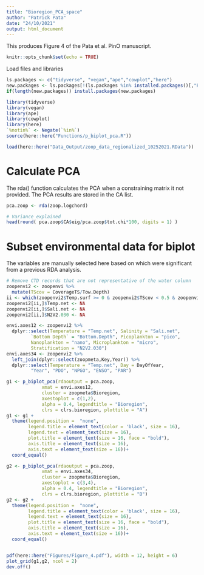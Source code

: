 ```yaml
---
title: "Bioregion_PCA_space"
author: "Patrick Pata"
date: "24/10/2021"
output: html_document
---
```


This produces Figure 4 of the Pata et al. PinO manuscript.

```r
knitr::opts_chunk$set(echo = TRUE)
```

Load files and libraries
```r
ls.packages <- c("tidyverse", "vegan","ape","cowplot","here")
new.packages <- ls.packages[!(ls.packages %in% installed.packages()[,"Package"])]
if(length(new.packages)) install.packages(new.packages)

library(tidyverse)
library(vegan)
library(ape)
library(cowplot)
library(here)
`%notin%` <- Negate(`%in%`)
source(here::here("Functions/p_biplot_pca.R"))

load(here::here("Data_Output/zoop_data_regionalized_10252021.RData"))
```

# Calculate PCA
The rda() function calculates the PCA when a constraining matrix it not provided. The PCA results are stored in the CA list.
```r
pca.zoop <- rda(zoop.logchord)

# Variance explained
head(round( pca.zoop$CA$eig/pca.zoop$tot.chi*100, digits = 1) )

```

# Subset environmental data for biplot
The variables are manually selected here based on which were significant from a previous RDA analysis.
```r
# Remove CTD records that are not representative of the water column
zoopenvi2 <- zoopenvi %>% 
  mutate(TScov = CoverageTS/Tow.Depth) 
ii <- which(zoopenvi2$Temp.surf >= 0 & zoopenvi2$TScov < 0.5 & zoopenvi2$CoverageTS < 50)
zoopenvi2[ii,]$Temp.net <- NA
zoopenvi2[ii,]$Sali.net <- NA
zoopenvi2[ii,]$N2V2.030 <- NA

envi.axes12 <- zoopenvi2 %>% 
  dplyr::select(Temperature = "Temp.net", Salinity = "Sali.net",
         `Bottom Depth` = "Bottom.Depth", Picoplankton = "pico",
         Nanoplankton = "nano", Microplankton = "micro",
         Stratification = "N2V2.030")
envi.axes34 <- zoopenvi2 %>% 
  left_join(dplyr::select(zoopmeta,Key,Year)) %>% 
  dplyr::select(Temperature = "Temp.net", Day = DayOfYear,
         "Year", "PDO", "NPGO", "ENSO", "PAR")

g1 <- p_biplot_pca(rdaoutput = pca.zoop, 
             xmat = envi.axes12,
             cluster = zoopmeta$Bioregion,
             axestoplot = c(1,2),
             alpha = 0.4, legendtitle = "Bioregion",
             clrs = clrs.bioregion, plottitle = "A")
g1 <- g1 +
  theme(legend.position =  "none", 
        legend.title = element_text(color = 'black', size = 16),
        legend.text = element_text(size = 16), 
        plot.title = element_text(size = 16, face = "bold"),
        axis.title = element_text(size = 16), 
        axis.text = element_text(size = 16))+
  coord_equal()

g2 <- p_biplot_pca(rdaoutput = pca.zoop, 
             xmat = envi.axes34,
             cluster = zoopmeta$Bioregion,
             axestoplot = c(3,4),
             alpha = 0.4, legendtitle = "Bioregion",
             clrs = clrs.bioregion, plottitle = "B")
g2 <- g2 +
  theme(legend.position =  "none", 
        legend.title = element_text(color = 'black', size = 16),
        legend.text = element_text(size = 16), 
        plot.title = element_text(size = 16, face = "bold"),
        axis.title = element_text(size = 16), 
        axis.text = element_text(size = 16))+
  coord_equal()


pdf(here::here("Figures/Figure_4.pdf"), width = 12, height = 6)
plot_grid(g1,g2, ncol = 2)
dev.off()
```

